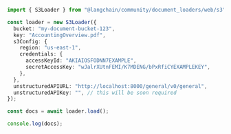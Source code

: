 ```typescript
import { S3Loader } from "@langchain/community/document_loaders/web/s3";

const loader = new S3Loader({
  bucket: "my-document-bucket-123",
  key: "AccountingOverview.pdf",
  s3Config: {
    region: "us-east-1",
    credentials: {
      accessKeyId: "AKIAIOSFODNN7EXAMPLE",
      secretAccessKey: "wJalrXUtnFEMI/K7MDENG/bPxRfiCYEXAMPLEKEY",
    },
  },
  unstructuredAPIURL: "http://localhost:8000/general/v0/general",
  unstructuredAPIKey: "", // this will be soon required
});

const docs = await loader.load();

console.log(docs);
```